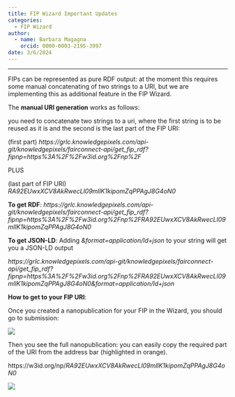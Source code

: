 ```yaml
---
title: FIP Wizard Important Updates
categories:
  - FIP Wizard
author: 
  - name: Barbara Magagna
    orcid: 0000-0003-2195-3997
date: 3/6/2024
---
```


------------------------------------------------------------------------

FIPs can be represented as pure RDF output: at the moment this requires some manual concatenating of two strings to a URI, but we are implementing this as additional feature in the FIP Wizard.

The **manual URI generation** works as follows:

you need to concatenate two strings to a uri, where the first string is to be reused as it is and the second is the last part of the FIP URI:

(first part) *https://grlc.knowledgepixels.com/api-git/knowledgepixels/fairconnect-api/get_fip_rdf?fipnp=https%3A%2F%2Fw3id.org%2Fnp%2F*

PLUS

(last part of FIP URI) *RA92EUwxXCV8AkRwecLl09mllK1kipomZqPPAgJ8G4oN0*

**To get RDF**: *https://grlc.knowledgepixels.com/api-git/knowledgepixels/fairconnect-api/get_fip_rdf?fipnp=https%3A%2F%2Fw3id.org%2Fnp%2FRA92EUwxXCV8AkRwecLl09mllK1kipomZqPPAgJ8G4oN0*

**To get JSON-LD**: Adding *&format=application/ld+json* to your string will get you a JSON-LD output

*https://grlc.knowledgepixels.com/api-git/knowledgepixels/fairconnect-api/get_fip_rdf?fipnp=https%3A%2F%2Fw3id.org%2Fnp%2FRA92EUwxXCV8AkRwecLl09mllK1kipomZqPPAgJ8G4oN0&format=application/ld+json*

**How to get to your FIP URI**:

Once you created a nanopublication for your FIP in the Wizard, you should go to submission:

![](viewsub.jpg)

Then you see the full nanopublication: you can easily copy the required part of the URI from the address bar (highlighted in orange).

https://w3id.org/np/*RA92EUwxXCV8AkRwecLl09mllK1kipomZqPPAgJ8G4oN0*

![](identifier.jpg)

